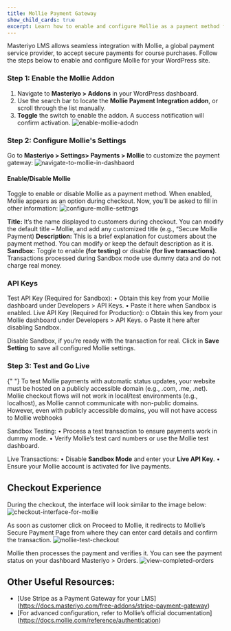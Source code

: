 ```yaml
---
title: Mollie Payment Gateway
show_child_cards: true
excerpt: Learn how to enable and configure Mollie as a payment method for your LMS courses. Follow this step-by-step guide for seamless integration, including Sandbox testing and live transactions.
---
```


Masteriyo LMS allows seamless integration with Mollie, a global payment service provider, to accept secure payments for course purchases. Follow the steps below to enable and configure Mollie for your WordPress site.

### Step 1: Enable the Mollie Addon

1.	Navigate to **Masteriyo > Addons** in your WordPress dashboard.
2.	Use the search bar to locate the **Mollie Payment Integration addon**, or scroll through the list manually.
3.	**Toggle** the switch to enable the addon. A success notification will confirm activation.
![enable-mollie-adodn](https://github.com/user-attachments/assets/a85649f6-3608-4f6f-8052-30a7f12eee32)

### Step 2: Configure Mollie's Settings
Go to **Masteriyo > Settings> Payments > Mollie**  to customize the payment gateway:
![navigate-to-mollie-in-dashbaord](https://github.com/user-attachments/assets/26e8adf7-d6ad-4ee0-9895-b47c24a9ae8e)

#### Enable/Disable Mollie
Toggle to enable or disable Mollie as a payment method. When enabled, Mollie appears as an option during checkout. Now, you’ll be asked to fill in other information:
![configure-mollie-setitngs](https://github.com/user-attachments/assets/116368c3-545b-412a-8838-5b6438b5d86a)

**Title:** It’s the name displayed to customers during checkout. You can modify the default title – Mollie, and add any customized title (e.g., “Secure Mollie Payment)
**Description:** This is a brief explanation for customers about the payment method. You can modify or keep the default description as it is.
**Sandbox:** Toggle to enable **(for testing)** or disable **(for live transactions)**. Transactions processed during Sandbox mode use dummy data and do not charge real money. 

### API Keys
Test API Key (Required for Sandbox):
•	Obtain this key from your Mollie dashboard under Developers > API Keys.
•	Paste it here when Sandbox is enabled.
Live API Key (Required for Production):
o	Obtain this key from your Mollie dashboard under Developers > API Keys.
o	Paste it here after disabling Sandbox.

Disable Sandbox, if you’re ready with the transaction for real. 
Click in **Save Setting** to save all configured Mollie settings. 


### Step 3: Test and Go Live

<Callout>
  {" "} 
  To test Mollie payments with automatic status updates, your website must be hosted on a publicly accessible domain (e.g., .com, .me, .net). Mollie checkout flows will not work in local/test environments (e.g., localhost), as Mollie cannot communicate with non-public domains. However, even with publicly accessible domains, you will not have access to Mollie webhooks
</Callout>

Sandbox Testing:
•	Process a test transaction to ensure payments work in dummy mode.
•	Verify Mollie’s test card numbers or use the Mollie test dashboard.

Live Transactions:
•	Disable **Sandbox Mode** and enter your **Live API Key**.
•	Ensure your Mollie account is activated for live payments.

## Checkout Experience

During the checkout, the interface will look similar to the image below: 
![checkout-interface-for-mollie](https://github.com/user-attachments/assets/cd8532cf-6050-4d2d-b15c-f12e28a1789c)

As soon as customer click on Proceed to Mollie, it redirects to Mollie’s Secure Payment Page from where they can enter card details and confirm the transaction. 
![mollie-test-checkout](https://github.com/user-attachments/assets/49c709b7-cec4-4dfa-b160-3025fe39c19c)

Mollie then processes the payment and verifies it. You can see the payment status on your dashboard Masteriyo > Orders. 
![view-completed-orders](https://github.com/user-attachments/assets/7c04f5cc-61db-4d30-b3be-044d83479e89)


## Other Useful Resources:
 - [Use Stripe as a Payment Gateway for your LMS] (https://docs.masteriyo.com/free-addons/stripe-payment-gateway)
 - [For advanced configuration, refer to Mollie’s official documentation] (https://docs.mollie.com/reference/authentication)

